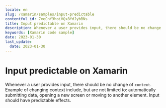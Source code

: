 ```yaml
---
locale: en
slug: /xamarin/samples/input-predictable
contentful_id: 7xeCnY3hoiVQx8YdJybBNs
title: Input predictable on Xamarin
description: Whenever a user provides input, there should be no change of context.
keywords: [Xamarin code sample]
date: 2023-01-30
last_update:
  date: 2023-01-30
---
```


# Input predictable on Xamarin

Whenever a user provides input, there should be no change of `context`. Example of changing context include, but are not limited to: automatically submitting data, opening a new screen or moving to another element. Input should have predictable effects.

<CodeSample id="input-predictable" locale="en" platform="xamarin"/>
